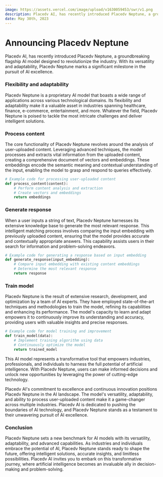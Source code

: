 ```yaml
---
image: https://assets.vercel.com/image/upload/v1630059453/swr/v1.png
description: Placedv AI, has recently introduced Placedv Neptune, a groundbreaking flagship AI model designed to revolutionize the industry. With its versatility and adaptability, Placedv Neptune marks a significant milestone in the pursuit of AI excellence.
date: May 30th, 2023
---
```




# Announcing Placedv Neptune

<Authors date="May 30th, 2023">
    <Author name="Placedv AI" />
</Authors>

Placedv AI, has recently introduced Placedv Neptune, a groundbreaking flagship AI model designed to revolutionize the industry. With its versatility and adaptability, Placedv Neptune marks a significant milestone in the pursuit of AI excellence.

### Flexibility and adaptability

Placedv Neptune is a proprietary AI model that boasts a wide range of applications across various technological domains. Its flexibility and adaptability make it a valuable asset in industries spanning healthcare, finance, e-commerce, entertainment, and more. Whatever the field, Placedv Neptune is poised to tackle the most intricate challenges and deliver intelligent solutions.

### Process content

The core functionality of Placedv Neptune revolves around the analysis of user-uploaded content. Leveraging advanced techniques, the model processes and extracts vital information from the uploaded content, creating a comprehensive document of vectors and embeddings. These embeddings encode the semantic meaning and contextual understanding of the input, enabling the model to grasp and respond to queries effectively.

```python copy
# Example code for processing user-uploaded content
def process_content(content):
    # Perform content analysis and extraction
    # Create vectors and embeddings
    return embeddings
```

### Generate response

When a user inputs a string of text, Placedv Neptune harnesses its extensive knowledge base to generate the most relevant response. This intelligent matching process involves comparing the input embedding with previously uploaded content, ensuring that the model provides accurate and contextually appropriate answers. This capability assists users in their search for information and problem-solving endeavors.

```python copy
# Example code for generating a response based on input embedding
def generate_response(input_embedding):
    # Compare input embedding with existing content embeddings
    # Determine the most relevant response
    return response
```

### Train model

Placedv Neptune is the result of extensive research, development, and optimization by a team of AI experts. They have employed state-of-the-art techniques and methodologies to train the model, refining its capabilities and enhancing its performance. The model's capacity to learn and adapt empowers it to continuously improve its understanding and accuracy, providing users with valuable insights and precise responses.

```python copy
# Example code for model training and improvement
def train_model(data):
    # Implement training algorithm using data
    # Continuously optimize the model
    return trained_model
```

This AI model represents a transformative tool that empowers industries, professionals, and individuals to harness the full potential of artificial intelligence. With Placedv Neptune, users can make informed decisions and unlock new opportunities by leveraging the power of cutting-edge technology.

Placedv AI's commitment to excellence and continuous innovation positions Placedv Neptune in the AI landscape. The model's versatility, adaptability, and ability to process user-uploaded content make it a game-changer across multiple industries. Placedv AI is dedicated to pushing the boundaries of AI technology, and Placedv Neptune stands as a testament to their unwavering pursuit of AI excellence.

### Conclusion

Placedv Neptune sets a new benchmark for AI models with its versatility, adaptability, and advanced capabilities. As industries and individuals embrace the potential of AI, Placedv Neptune stands ready to shape the future, offering intelligent solutions, accurate insights, and limitless possibilities. Placedv AI invites you to embark on this transformative journey, where artificial intelligence becomes an invaluable ally in decision-making and problem-solving.
